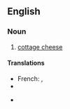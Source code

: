 ==English==

===Noun===
{{en-noun|sg=[[curd]] [[cheese]]|pl=curd cheeses}}

# [[cottage cheese]]

====Translations====
{{trans-top|cheese}}
* French: {{t+|fr|fromage blanc|m}}, {{t+|fr|faisselle|f}}
* {{trreq|Georgian}}
{{trans-mid}}
* {{trreq|Russian}}
{{trans-bottom}}